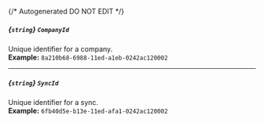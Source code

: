 {/* Autogenerated DO NOT EDIT  */}
##### *{`string`}* `CompanyId`
Unique identifier for a company.
<br/>
**Example:** `8a210b68-6988-11ed-a1eb-0242ac120002`

---
##### *{`string`}* `SyncId`
Unique identifier for a sync.
<br/>
**Example:** `6fb40d5e-b13e-11ed-afa1-0242ac120002`


